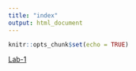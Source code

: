 ```yaml
---
title: "index"
output: html_document
---
```


```r
knitr::opts_chunk$set(echo = TRUE)
```
  [Lab-1](Lab_1.html)
